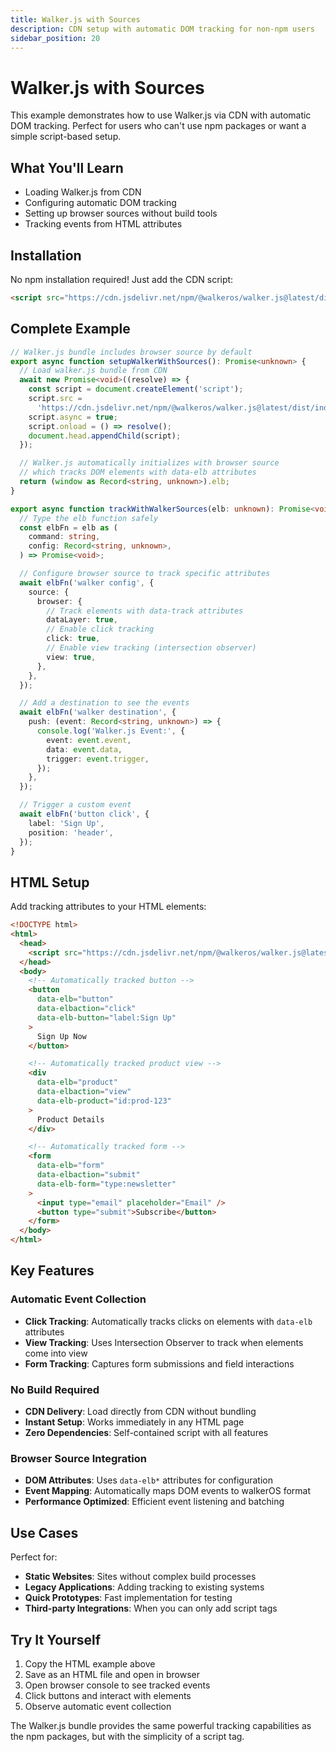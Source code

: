 ```yaml
---
title: Walker.js with Sources
description: CDN setup with automatic DOM tracking for non-npm users
sidebar_position: 20
---
```


# Walker.js with Sources

This example demonstrates how to use Walker.js via CDN with automatic DOM
tracking. Perfect for users who can't use npm packages or want a simple
script-based setup.

## What You'll Learn

- Loading Walker.js from CDN
- Configuring automatic DOM tracking
- Setting up browser sources without build tools
- Tracking events from HTML attributes

## Installation

No npm installation required! Just add the CDN script:

```html
<script src="https://cdn.jsdelivr.net/npm/@walkeros/walker.js@latest/dist/index.browser.js"></script>
```

## Complete Example

```typescript
// Walker.js bundle includes browser source by default
export async function setupWalkerWithSources(): Promise<unknown> {
  // Load walker.js bundle from CDN
  await new Promise<void>((resolve) => {
    const script = document.createElement('script');
    script.src =
      'https://cdn.jsdelivr.net/npm/@walkeros/walker.js@latest/dist/index.browser.js';
    script.async = true;
    script.onload = () => resolve();
    document.head.appendChild(script);
  });

  // Walker.js automatically initializes with browser source
  // which tracks DOM elements with data-elb attributes
  return (window as Record<string, unknown>).elb;
}

export async function trackWithWalkerSources(elb: unknown): Promise<void> {
  // Type the elb function safely
  const elbFn = elb as (
    command: string,
    config: Record<string, unknown>,
  ) => Promise<void>;

  // Configure browser source to track specific attributes
  await elbFn('walker config', {
    source: {
      browser: {
        // Track elements with data-track attributes
        dataLayer: true,
        // Enable click tracking
        click: true,
        // Enable view tracking (intersection observer)
        view: true,
      },
    },
  });

  // Add a destination to see the events
  await elbFn('walker destination', {
    push: (event: Record<string, unknown>) => {
      console.log('Walker.js Event:', {
        event: event.event,
        data: event.data,
        trigger: event.trigger,
      });
    },
  });

  // Trigger a custom event
  await elbFn('button click', {
    label: 'Sign Up',
    position: 'header',
  });
}
```

## HTML Setup

Add tracking attributes to your HTML elements:

```html
<!DOCTYPE html>
<html>
  <head>
    <script src="https://cdn.jsdelivr.net/npm/@walkeros/walker.js@latest/dist/index.browser.js"></script>
  </head>
  <body>
    <!-- Automatically tracked button -->
    <button
      data-elb="button"
      data-elbaction="click"
      data-elb-button="label:Sign Up"
    >
      Sign Up Now
    </button>

    <!-- Automatically tracked product view -->
    <div
      data-elb="product"
      data-elbaction="view"
      data-elb-product="id:prod-123"
    >
      Product Details
    </div>

    <!-- Automatically tracked form -->
    <form
      data-elb="form"
      data-elbaction="submit"
      data-elb-form="type:newsletter"
    >
      <input type="email" placeholder="Email" />
      <button type="submit">Subscribe</button>
    </form>
  </body>
</html>
```

## Key Features

### Automatic Event Collection

- **Click Tracking**: Automatically tracks clicks on elements with `data-elb`
  attributes
- **View Tracking**: Uses Intersection Observer to track when elements come into
  view
- **Form Tracking**: Captures form submissions and field interactions

### No Build Required

- **CDN Delivery**: Load directly from CDN without bundling
- **Instant Setup**: Works immediately in any HTML page
- **Zero Dependencies**: Self-contained script with all features

### Browser Source Integration

- **DOM Attributes**: Uses `data-elb*` attributes for configuration
- **Event Mapping**: Automatically maps DOM events to walkerOS format
- **Performance Optimized**: Efficient event listening and batching

## Use Cases

Perfect for:

- **Static Websites**: Sites without complex build processes
- **Legacy Applications**: Adding tracking to existing systems
- **Quick Prototypes**: Fast implementation for testing
- **Third-party Integrations**: When you can only add script tags

## Try It Yourself

1. Copy the HTML example above
2. Save as an HTML file and open in browser
3. Open browser console to see tracked events
4. Click buttons and interact with elements
5. Observe automatic event collection

The Walker.js bundle provides the same powerful tracking capabilities as the npm
packages, but with the simplicity of a script tag.

